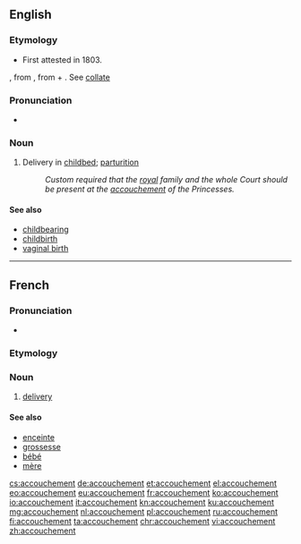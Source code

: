 ==English==

===Etymology===
* First attested in 1803.
{{borrowed}} {{etyl|fr|en}} {{term|lang=fr|accoucher||to be delivered of a child, to aid in delivery}}, from {{etyl|fro|en}} {{term|acouchier||lang=fro|to lay down, put to bed, go to bed}}, from {{etyl|la|en}} {{term|ad|lang=la}} + {{term|collocare||lang=la|to lay, put, place}}. See [[collate]]

===Pronunciation===
* {{IPA|/əˈkuːʃmənt/}}

===Noun===
{{en-noun}}

# Delivery in [[childbed]]; [[parturition]]
#: ''Custom required that the [[royal]] family and the whole Court should be present at the [[accouchement]] of the Princesses.''

====See also====
* [[childbearing]]
* [[childbirth]]
* [[vaginal birth]]

----

==French==
{{wikipedia|lang=fr}}

===Pronunciation===
* {{audio|Fr-accouchement.ogg|Audio}}

===Etymology===
{{suffix|lang=fr|accoucher|ment}}

===Noun===
{{fr-noun|m}}

# [[delivery]] {{gloss|act of giving birth}}

====See also====
* [[enceinte]]
* [[grossesse]]
* [[bébé]]
* [[mère]]

[[cs:accouchement]]
[[de:accouchement]]
[[et:accouchement]]
[[el:accouchement]]
[[eo:accouchement]]
[[eu:accouchement]]
[[fr:accouchement]]
[[ko:accouchement]]
[[io:accouchement]]
[[it:accouchement]]
[[kn:accouchement]]
[[ku:accouchement]]
[[mg:accouchement]]
[[nl:accouchement]]
[[pl:accouchement]]
[[ru:accouchement]]
[[fi:accouchement]]
[[ta:accouchement]]
[[chr:accouchement]]
[[vi:accouchement]]
[[zh:accouchement]]